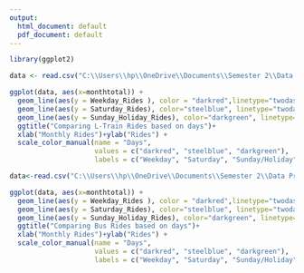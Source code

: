 ---
output:
  html_document: default
  pdf_document: default
---
```{r}
library(ggplot2)

data <- read.csv("C:\\Users\\hp\\OneDrive\\Documents\\Semester 2\\Data Prep\\Project\\CTA_-_Ridership_-__L__Station_Entries_-_Monthly_Day-Type_Averages___Totals.csv", header=TRUE)

ggplot(data, aes(x=monthtotal)) + 
  geom_line(aes(y = Weekday_Rides ), color = "darkred",linetype="twodash") + 
  geom_line(aes(y = Saturday_Rides), color="steelblue", linetype="twodash")+
  geom_line(aes(y = Sunday_Holiday_Rides), color="darkgreen", linetype="twodash")+
  ggtitle("Comparing L-Train Rides based on days")+
  xlab("Monthly Rides")+ylab("Rides") +
  scale_color_manual(name = "Days",
                     values = c("darkred", "steelblue", "darkgreen"),
                     labels = c("Weekday", "Saturday", "Sunday/Holiday"))
```

```{r}
data<-read.csv("C:\\Users\\hp\\OneDrive\\Documents\\Semester 2\\Data Prep\\Project\\CTA_-_Ridership_-_Bus_Routes_-_Monthly_Day-Type_Averages___Totals.csv")

ggplot(data, aes(x=monthtotal)) + 
  geom_line(aes(y = Weekday_Rides ), color = "darkred",linetype="twodash") + 
  geom_line(aes(y = Saturday_Rides), color="steelblue", linetype="twodash")+
  geom_line(aes(y = Sunday_Holiday_Rides), color="darkgreen", linetype="twodash")+
  ggtitle("Comparing Bus Rides based on days")+
  xlab("Monthly Rides")+ylab("Rides") +
  scale_color_manual(name = "Days",
                     values = c("darkred", "steelblue", "darkgreen"),
                     labels = c("Weekday", "Saturday", "Sunday/Holiday"))
```

